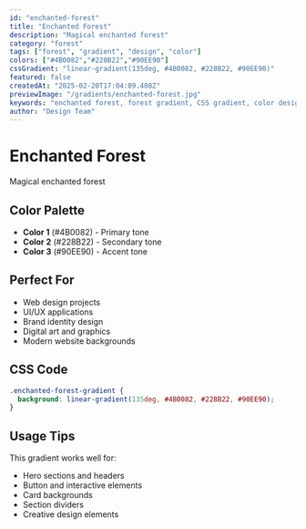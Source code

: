 ```yaml
---
id: "enchanted-forest"
title: "Enchanted Forest"
description: "Magical enchanted forest"
category: "forest"
tags: ["forest", "gradient", "design", "color"]
colors: ["#4B0082","#228B22","#90EE90"]
cssGradient: "linear-gradient(135deg, #4B0082, #228B22, #90EE90)"
featured: false
createdAt: "2025-02-20T17:04:09.408Z"
previewImage: "/gradients/enchanted-forest.jpg"
keywords: "enchanted forest, forest gradient, CSS gradient, color design"
author: "Design Team"
---
```


# Enchanted Forest

Magical enchanted forest

## Color Palette

- **Color 1** (#4B0082) - Primary tone
- **Color 2** (#228B22) - Secondary tone
- **Color 3** (#90EE90) - Accent tone

## Perfect For

- Web design projects
- UI/UX applications
- Brand identity design
- Digital art and graphics
- Modern website backgrounds

## CSS Code

```css
.enchanted-forest-gradient {
  background: linear-gradient(135deg, #4B0082, #228B22, #90EE90);
}
```

## Usage Tips

This gradient works well for:
- Hero sections and headers
- Button and interactive elements
- Card backgrounds
- Section dividers
- Creative design elements
